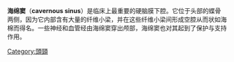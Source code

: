 '''海绵窦'''（'''cavernous sinus'''）是临床上最重要的硬脑膜下腔。它位于头部的蝶骨两侧，因为它内部含有大量的纤维小梁，并在这些纤维小梁间形成空腔从而状如海棉而得名。一些神经和血管经由海绵窦穿出颅部，海绵窦也对其起到了保护与支持作用。

{{Anatomy-stub}}

[[Category:頭頸|Category:頭頸]]